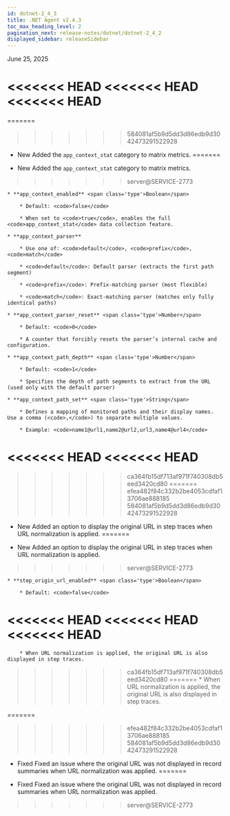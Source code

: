 ```yaml
---
id: dotnet-2_4_3
title: .NET Agent v2.4.3
toc_max_heading_level: 2
pagination_next: release-notes/dotnet/dotnet-2_4_2
displayed_sidebar: releaseSidebar
---
```


June 25, 2025

<<<<<<< HEAD
<<<<<<< HEAD
<<<<<<< HEAD
=======
=======
>>>>>>> 584081af5b9d5dd3d86edb9d3042473291522928
- <Status priority='1'>New</Status> Added the <code>app_context_stat</code> category to matrix metrics.
=======
* <Status priority='1'>New</Status> Added the <code>app_context_stat</code> category to matrix metrics.
>>>>>>> server@SERVICE-2773

    * **app_context_enabled** <span class='type'>Boolean</span> 

        * Default: <code>false</code>

        * When set to <code>true</code>, enables the full <code>app_context_stat</code> data collection feature.
    
    * **app_context_parser**
    
        * Use one of: <code>default</code>, <code>prefix</code>, <code>match</code>

        * <code>default</code>: Default parser (extracts the first path segment)

        * <code>prefix</code>: Prefix-matching parser (most flexible)

        * <code>match</code>: Exact-matching parser (matches only fully identical paths)
    
    * **app_context_parser_reset** <span class='type'>Number</span> 
    
        * Default: <code>0</code>

        * A counter that forcibly resets the parser’s internal cache and configuration.
    
    * **app_context_path_depth** <span class='type'>Number</span> 
    
        * Default: <code>1</code>

        * Specifies the depth of path segments to extract from the URL (used only with the default parser)

    * **app_context_path_set** <span class='type'>String</span> 

        * Defines a mapping of monitored paths and their display names. Use a comma (<code>,</code>) to separate multiple values.

        * Example: <code>name1@url1,name2@url2,url3,name4@url4</code>

<<<<<<< HEAD
<<<<<<< HEAD
=======
>>>>>>> ca364fb15df713af971f740308db5eed3420cd80
=======
>>>>>>> efea482f84c332b2be4053cdfaf13706ae888185
>>>>>>> 584081af5b9d5dd3d86edb9d3042473291522928
- <Status priority='1'>New</Status> Added an option to display the original URL in step traces when URL normalization is applied.
=======
* <Status priority='1'>New</Status> Added an option to display the original URL in step traces when URL normalization is applied.
>>>>>>> server@SERVICE-2773

    * **step_origin_url_enabled** <span class='type'>Boolean</span> 
    
        * Default: <code>false</code>

<<<<<<< HEAD
<<<<<<< HEAD
<<<<<<< HEAD
=======
        * When URL normalization is applied, the original URL is also displayed in step traces.

>>>>>>> ca364fb15df713af971f740308db5eed3420cd80
=======
        * When URL normalization is applied, the original URL is also displayed in step traces.

=======
>>>>>>> efea482f84c332b2be4053cdfaf13706ae888185
>>>>>>> 584081af5b9d5dd3d86edb9d3042473291522928
- <Status priority='0'>Fixed</Status> Fixed an issue where the original URL was not displayed in record summaries when URL normalization was applied.
=======
* <Status priority='0'>Fixed</Status> Fixed an issue where the original URL was not displayed in record summaries when URL normalization was applied.
>>>>>>> server@SERVICE-2773


<DownloadAgent />